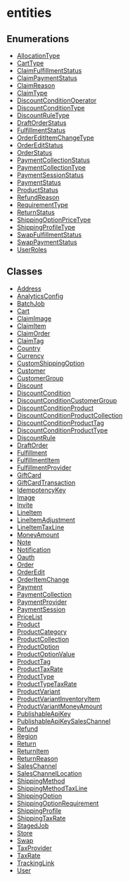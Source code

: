 
# entities

## Enumerations

- [AllocationType](../entities/enums/entities.AllocationType.mdx)
- [CartType](../entities/enums/entities.CartType.mdx)
- [ClaimFulfillmentStatus](../entities/enums/entities.ClaimFulfillmentStatus.mdx)
- [ClaimPaymentStatus](../entities/enums/entities.ClaimPaymentStatus.mdx)
- [ClaimReason](../entities/enums/entities.ClaimReason.mdx)
- [ClaimType](../entities/enums/entities.ClaimType.mdx)
- [DiscountConditionOperator](../entities/enums/entities.DiscountConditionOperator.mdx)
- [DiscountConditionType](../entities/enums/entities.DiscountConditionType.mdx)
- [DiscountRuleType](../entities/enums/entities.DiscountRuleType.mdx)
- [DraftOrderStatus](../entities/enums/entities.DraftOrderStatus.mdx)
- [FulfillmentStatus](../entities/enums/entities.FulfillmentStatus.mdx)
- [OrderEditItemChangeType](../entities/enums/entities.OrderEditItemChangeType.mdx)
- [OrderEditStatus](../entities/enums/entities.OrderEditStatus.mdx)
- [OrderStatus](../entities/enums/entities.OrderStatus.mdx)
- [PaymentCollectionStatus](../entities/enums/entities.PaymentCollectionStatus.mdx)
- [PaymentCollectionType](../entities/enums/entities.PaymentCollectionType.mdx)
- [PaymentSessionStatus](../entities/enums/entities.PaymentSessionStatus.mdx)
- [PaymentStatus](../entities/enums/entities.PaymentStatus.mdx)
- [ProductStatus](../entities/enums/entities.ProductStatus.mdx)
- [RefundReason](../entities/enums/entities.RefundReason.mdx)
- [RequirementType](../entities/enums/entities.RequirementType.mdx)
- [ReturnStatus](../entities/enums/entities.ReturnStatus.mdx)
- [ShippingOptionPriceType](../entities/enums/entities.ShippingOptionPriceType.mdx)
- [ShippingProfileType](../entities/enums/entities.ShippingProfileType.mdx)
- [SwapFulfillmentStatus](../entities/enums/entities.SwapFulfillmentStatus.mdx)
- [SwapPaymentStatus](../entities/enums/entities.SwapPaymentStatus.mdx)
- [UserRoles](../entities/enums/entities.UserRoles.mdx)

## Classes

- [Address](../entities/classes/entities.Address.mdx)
- [AnalyticsConfig](../entities/classes/entities.AnalyticsConfig.mdx)
- [BatchJob](../entities/classes/entities.BatchJob.mdx)
- [Cart](../entities/classes/entities.Cart.mdx)
- [ClaimImage](../entities/classes/entities.ClaimImage.mdx)
- [ClaimItem](../entities/classes/entities.ClaimItem.mdx)
- [ClaimOrder](../entities/classes/entities.ClaimOrder.mdx)
- [ClaimTag](../entities/classes/entities.ClaimTag.mdx)
- [Country](../entities/classes/entities.Country.mdx)
- [Currency](../entities/classes/entities.Currency.mdx)
- [CustomShippingOption](../entities/classes/entities.CustomShippingOption.mdx)
- [Customer](../entities/classes/entities.Customer.mdx)
- [CustomerGroup](../entities/classes/entities.CustomerGroup.mdx)
- [Discount](../entities/classes/entities.Discount.mdx)
- [DiscountCondition](../entities/classes/entities.DiscountCondition.mdx)
- [DiscountConditionCustomerGroup](../entities/classes/entities.DiscountConditionCustomerGroup.mdx)
- [DiscountConditionProduct](../entities/classes/entities.DiscountConditionProduct.mdx)
- [DiscountConditionProductCollection](../entities/classes/entities.DiscountConditionProductCollection.mdx)
- [DiscountConditionProductTag](../entities/classes/entities.DiscountConditionProductTag.mdx)
- [DiscountConditionProductType](../entities/classes/entities.DiscountConditionProductType.mdx)
- [DiscountRule](../entities/classes/entities.DiscountRule.mdx)
- [DraftOrder](../entities/classes/entities.DraftOrder.mdx)
- [Fulfillment](../entities/classes/entities.Fulfillment.mdx)
- [FulfillmentItem](../entities/classes/entities.FulfillmentItem.mdx)
- [FulfillmentProvider](../entities/classes/entities.FulfillmentProvider.mdx)
- [GiftCard](../entities/classes/entities.GiftCard.mdx)
- [GiftCardTransaction](../entities/classes/entities.GiftCardTransaction.mdx)
- [IdempotencyKey](../entities/classes/entities.IdempotencyKey.mdx)
- [Image](../entities/classes/entities.Image.mdx)
- [Invite](../entities/classes/entities.Invite.mdx)
- [LineItem](../entities/classes/entities.LineItem.mdx)
- [LineItemAdjustment](../entities/classes/entities.LineItemAdjustment.mdx)
- [LineItemTaxLine](../entities/classes/entities.LineItemTaxLine.mdx)
- [MoneyAmount](../entities/classes/entities.MoneyAmount.mdx)
- [Note](../entities/classes/entities.Note.mdx)
- [Notification](../entities/classes/entities.Notification.mdx)
- [Oauth](../entities/classes/entities.Oauth.mdx)
- [Order](../entities/classes/entities.Order.mdx)
- [OrderEdit](../entities/classes/entities.OrderEdit.mdx)
- [OrderItemChange](../entities/classes/entities.OrderItemChange.mdx)
- [Payment](../entities/classes/entities.Payment.mdx)
- [PaymentCollection](../entities/classes/entities.PaymentCollection.mdx)
- [PaymentProvider](../entities/classes/entities.PaymentProvider.mdx)
- [PaymentSession](../entities/classes/entities.PaymentSession.mdx)
- [PriceList](../entities/classes/entities.PriceList.mdx)
- [Product](../entities/classes/entities.Product.mdx)
- [ProductCategory](../entities/classes/entities.ProductCategory.mdx)
- [ProductCollection](../entities/classes/entities.ProductCollection.mdx)
- [ProductOption](../entities/classes/entities.ProductOption.mdx)
- [ProductOptionValue](../entities/classes/entities.ProductOptionValue.mdx)
- [ProductTag](../entities/classes/entities.ProductTag.mdx)
- [ProductTaxRate](../entities/classes/entities.ProductTaxRate.mdx)
- [ProductType](../entities/classes/entities.ProductType.mdx)
- [ProductTypeTaxRate](../entities/classes/entities.ProductTypeTaxRate.mdx)
- [ProductVariant](../entities/classes/entities.ProductVariant.mdx)
- [ProductVariantInventoryItem](../entities/classes/entities.ProductVariantInventoryItem.mdx)
- [ProductVariantMoneyAmount](../entities/classes/entities.ProductVariantMoneyAmount.mdx)
- [PublishableApiKey](../entities/classes/entities.PublishableApiKey.mdx)
- [PublishableApiKeySalesChannel](../entities/classes/entities.PublishableApiKeySalesChannel.mdx)
- [Refund](../entities/classes/entities.Refund.mdx)
- [Region](../entities/classes/entities.Region.mdx)
- [Return](../entities/classes/entities.Return.mdx)
- [ReturnItem](../entities/classes/entities.ReturnItem.mdx)
- [ReturnReason](../entities/classes/entities.ReturnReason.mdx)
- [SalesChannel](../entities/classes/entities.SalesChannel.mdx)
- [SalesChannelLocation](../entities/classes/entities.SalesChannelLocation.mdx)
- [ShippingMethod](../entities/classes/entities.ShippingMethod.mdx)
- [ShippingMethodTaxLine](../entities/classes/entities.ShippingMethodTaxLine.mdx)
- [ShippingOption](../entities/classes/entities.ShippingOption.mdx)
- [ShippingOptionRequirement](../entities/classes/entities.ShippingOptionRequirement.mdx)
- [ShippingProfile](../entities/classes/entities.ShippingProfile.mdx)
- [ShippingTaxRate](../entities/classes/entities.ShippingTaxRate.mdx)
- [StagedJob](../entities/classes/entities.StagedJob.mdx)
- [Store](../entities/classes/entities.Store.mdx)
- [Swap](../entities/classes/entities.Swap.mdx)
- [TaxProvider](../entities/classes/entities.TaxProvider.mdx)
- [TaxRate](../entities/classes/entities.TaxRate.mdx)
- [TrackingLink](../entities/classes/entities.TrackingLink.mdx)
- [User](../entities/classes/entities.User.mdx)
